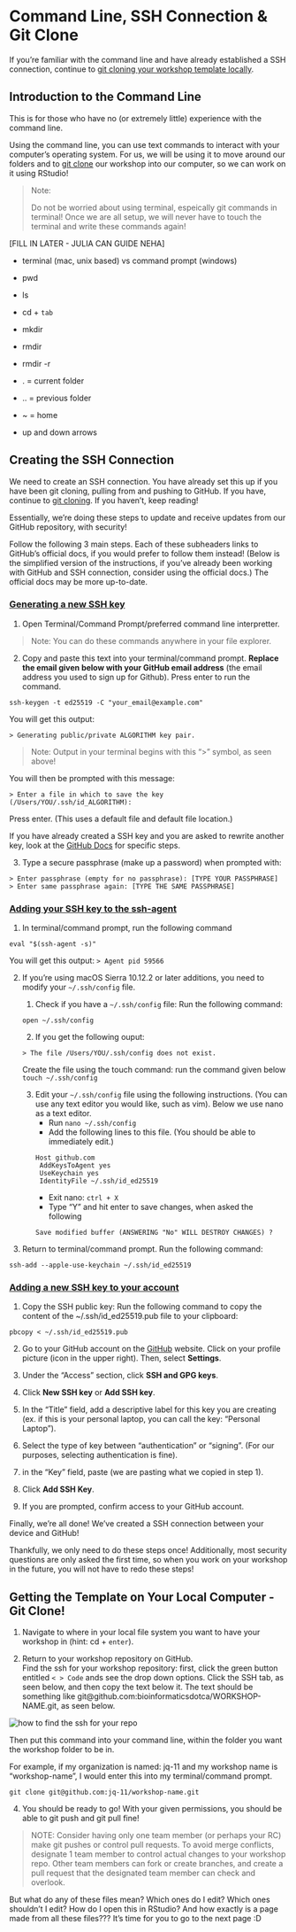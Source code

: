 # Command Line, SSH Connection & Git Clone

If you're familiar with the command line and have already established a SSH connection, continue to [git cloning your workshop template locally](#git-clone).

## Introduction to the Command Line
This is for those who have no (or extremely little) experience with the command line.

Using the command line, you can use text commands to interact with your computer's operating system. For us, we will be using it to move around our folders and to [git clone](#git-clone) our workshop into our computer, so we can work on it using RStudio!

> Note:
>
> Do not be worried about using terminal, espeically git commands in terminal! Once we are all setup, we will never have to touch the terminal and write these commands again!

[FILL IN LATER - JULIA CAN GUIDE NEHA]

- terminal (mac, unix based) vs command prompt (windows)

- pwd
- ls
- cd + `tab`
- mkdir
- rmdir
- rmdir -r
- . = current folder
- .. = previous folder
- ~ = home
- up and down arrows

## Creating the SSH Connection

We need to create an SSH connection. You have already set this up if you have been git cloning, pulling from and pushing to GitHub. If you have, continue to [git cloning](#git-clone). If you haven't, keep reading!

Essentially, we're doing these steps to update and receive updates from our GitHub repository, with security!

Follow the following 3 main steps. Each of these subheaders links to GitHub's official docs, if you would prefer to follow them instead! (Below is the simplified version of the instructions, if you've already been working with GitHub and SSH connection, consider using the official docs.) The official docs may be more up-to-date.

### [Generating a new SSH key](https://docs.github.com/en/authentication/connecting-to-github-with-ssh/generating-a-new-ssh-key-and-adding-it-to-the-ssh-agent#generating-a-new-ssh-key)

1. Open Terminal/Command Prompt/preferred command line interpretter.

> Note: You can do these commands anywhere in your file explorer.

2. Copy and paste this text into your terminal/command prompt. **Replace the email given below with your GitHub email address** (the email address you used to sign up for Github). Press enter to run the command.

```
ssh-keygen -t ed25519 -C "your_email@example.com"
```

You will get this output:
```
> Generating public/private ALGORITHM key pair.
```

> Note: Output in your terminal begins with this ">" symbol, as seen above!

You will then be prompted with this message: 
```
> Enter a file in which to save the key (/Users/YOU/.ssh/id_ALGORITHM):
```
Press enter. (This uses a default file and default file location.)

If you have already created a SSH key and you are asked to rewrite another key, look at the [GitHub Docs](https://docs.github.com/en/authentication/connecting-to-github-with-ssh/generating-a-new-ssh-key-and-adding-it-to-the-ssh-agent#generating-a-new-ssh-key:~:text=Please%20note%20that%20if%20you%20created%20SSH%20keys%20previously%2C%20ssh%2Dkeygen%20may%20ask%20you%20to%20rewrite%20another%20key%2C%20in%20which%20case%20we%20recommend%20creating%20a%20custom%2Dnamed%20SSH%20key.%20To%20do%20so%2C%20type%20the%20default%20file%20location%20and%20replace%20id_ALGORITHM%20with%20your%20custom%20key%20name.) for specific steps.

3. Type a secure passphrase (make up a password) when prompted with:

```
> Enter passphrase (empty for no passphrase): [TYPE YOUR PASSPHRASE]
> Enter same passphrase again: [TYPE THE SAME PASSPHRASE]
```

### [Adding your SSH key to the ssh-agent](https://docs.github.com/en/authentication/connecting-to-github-with-ssh/generating-a-new-ssh-key-and-adding-it-to-the-ssh-agent#adding-your-ssh-key-to-the-ssh-agent)

1. In terminal/command prompt, run the following command
  ```
  eval "$(ssh-agent -s)"
  ```
  You will get this output:
  ```
  > Agent pid 59566
  ```

2. If you're using macOS Sierra 10.12.2 or later additions, you need to modify your `~/.ssh/config` file.
    1. Check if you have a `~/.ssh/config` file: Run the following command:
    ```
    open ~/.ssh/config
    ```
    2. If you get the following ouput:
    ```
    > The file /Users/YOU/.ssh/config does not exist.
    ```
      Create the file using the touch command: run the command given below
      ```
      touch ~/.ssh/config
      ```
      
      
    3. Edit your `~/.ssh/config` file using the following instructions. (You can use any text editor you would like, such as vim). Below we use nano as a text editor.
       - Run `nano ~/.ssh/config`
       - Add the following lines to this file. (You should be able to immediately edit.)
       ```
       Host github.com
        AddKeysToAgent yes
        UseKeychain yes
        IdentityFile ~/.ssh/id_ed25519
       ```
       - Exit nano: `ctrl + X`
       - Type "Y" and hit enter to save changes, when asked the following
       ```
       Save modified buffer (ANSWERING "No" WILL DESTROY CHANGES) ?
       ```

3. Return to terminal/command prompt. Run the following command:
```
ssh-add --apple-use-keychain ~/.ssh/id_ed25519
```

### [Adding a new SSH key to your account](https://docs.github.com/en/authentication/connecting-to-github-with-ssh/adding-a-new-ssh-key-to-your-github-account#adding-a-new-ssh-key-to-your-account)

1. Copy the SSH public key: Run the following command to copy the content of the ~/.ssh/id_ed25519.pub file to your clipboard:
```
pbcopy < ~/.ssh/id_ed25519.pub
```

2. Go to your GitHub account on the [GitHub](https://github.com/) website. Click on your profile picture (icon in the upper right). Then, select **Settings**. 

3. Under the "Access" section, click **SSH and GPG keys**.

4. Click **New SSH key** or **Add SSH key**. 

5. In the "Title" field, add a descriptive label for this key you are creating (ex. if this is your personal laptop, you can call the key: 
"Personal Laptop").

6. Select the type of key between "authentication" or "signing". (For our purposes, selecting authentication is fine).

7. in the "Key" field, paste (we are pasting what we copied in step 1). 

8. Click **Add SSH Key**. 

9. If you are prompted, confirm access to your GitHub account.

Finally, we're all done! We've created a SSH connection between your device and GitHub!

Thankfully, we only need to do these steps once! Additionally, most security questions are only asked the first time, so when you work on your workshop in the future, you will not have to redo these steps!

## Getting the Template on Your Local Computer - Git Clone! {#git-clone}

1. Navigate to where in your local file system you want to have your workshop in (hint: cd + `enter`).

2. Return to your workshop repository on GitHub. <br>Find the ssh for your workshop repository: first, click the green button entitled `< > Code` ands see the drop down options. Click the SSH tab, as seen below, and then copy the text below it. The text should be something like git@github.com:bioinformaticsdotca/WORKSHOP-NAME.git, as seen below.

![how to find the ssh for your repo](img/git-instruct/copy-ssh.png)\

Then put this command into your command line, within the folder you want the workshop folder to be in.

For example, if my organization is named: jq-11 and my workshop name is "workshop-name", I would enter this into my terminal/command prompt.
```
git clone git@github.com:jq-11/workshop-name.git
``` 

4. You should be ready to go! With your given permissions, you should be able to git push and git pull fine!

>NOTE: Consider having only one team member (or perhaps your RC) make git pushes or control pull requests. To avoid merge conflicts, designate 1 team member to control actual changes to your workshop repo. Other team members can fork or create branches, and create a pull request that the designated team member can check and overlook.

But what do any of these files mean? Which ones do I edit? Which ones shouldn't I edit? How do I open this in RStudio? And how exactly is a page made from all these files??? It's time for you to go to the next page :D

